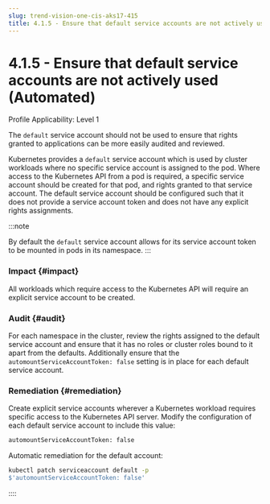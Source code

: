 ```yaml
---
slug: trend-vision-one-cis-aks17-415
title: 4.1.5 - Ensure that default service accounts are not actively used (Automated)
---
```

# 4.1.5 - Ensure that default service accounts are not actively used (Automated)

Profile Applicability: Level 1

The `default` service account should not be used to ensure that rights granted to applications can be more easily audited and reviewed.

Kubernetes provides a `default` service account which is used by cluster workloads where no specific service account is assigned to the pod. Where access to the Kubernetes API from a pod is required, a specific service account should be created for that pod, and rights granted to that service account. The default service account should be configured such that it does not provide a service account token and does not have any explicit rights assignments.

:::note

By default the `default` service account allows for its service account token to be mounted in pods in its namespace.
:::

### Impact {#impact}

All workloads which require access to the Kubernetes API will require an explicit service account to be created.

### Audit {#audit}

For each namespace in the cluster, review the rights assigned to the default service account and ensure that it has no roles or cluster roles bound to it apart from the defaults. Additionally ensure that the `automountServiceAccountToken: false` setting is in place for each default service account.

### Remediation {#remediation}

Create explicit service accounts wherever a Kubernetes workload requires specific access to the Kubernetes API server. Modify the configuration of each default service account to include this value:

```bash
automountServiceAccountToken: false
```

Automatic remediation for the default account:

```bash
kubectl patch serviceaccount default -p
$'automountServiceAccountToken: false'
```
::::
